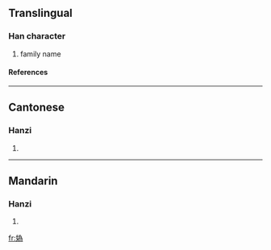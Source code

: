 {{see|妫|嬀}}

==Translingual==
===Han character===
{{Han char|rn=38|rad=女|as=09|sn=12|four=4242<sub>7</sub>|canj=女戈大火 (VIKF)}}
# family name
====References====
{{Han ref|kx=0267.361|hdz=21068.180|uh=5AAF|ud=23215|bh=D8B5|bd=55477}}

----
==Cantonese==
===Hanzi===
{{yue-hanzi|jyut=|y=gwai1}}
# {{defn|Cantonese}}

----
==Mandarin==
===Hanzi===
{{cmn-hanzi|sim=妫|pin=[[guī]] (gui1), [[guǐ]] (gui3)|wg=kuei<sup>1</sup>, kuei<sup>3</sup>}}
# {{defn|Mandarin}}

[[fr:媯]]